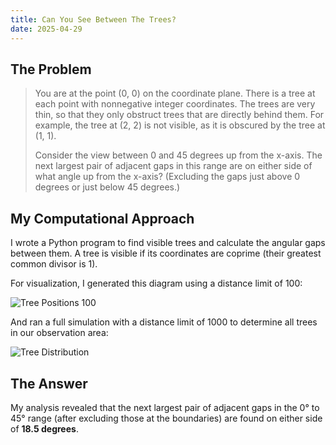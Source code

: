 ```yaml
---
title: Can You See Between The Trees?
date: 2025-04-29
---
```


## The Problem

> You are at the point (0, 0) on the coordinate plane. There is a tree at each point with nonnegative integer coordinates. The trees are very thin, so that they only obstruct trees that are directly behind them. For example, the tree at (2, 2) is not visible, as it is obscured by the tree at (1, 1).
>
> Consider the view between 0 and 45 degrees up from the x-axis. The next largest pair of adjacent gaps in this range are on either side of what angle up from the x-axis? (Excluding the gaps just above 0 degrees or just below 45 degrees.)

## My Computational Approach

I wrote a Python program to find visible trees and calculate the angular gaps between them. A tree is visible if its coordinates are coprime (their greatest common divisor is 1).

For visualization, I generated this diagram using a distance limit of 100:

![Tree Positions 100](/_static/images/tree_positions_100.png)

And ran a full simulation with a distance limit of 1000 to determine all trees in our observation area:

![Tree Distribution](/_static/images/tree_angle_differences.png)

## The Answer

My analysis revealed that the next largest pair of adjacent gaps in the 0° to 45° range (after excluding those at the boundaries) are found on either side of **18.5 degrees**.
